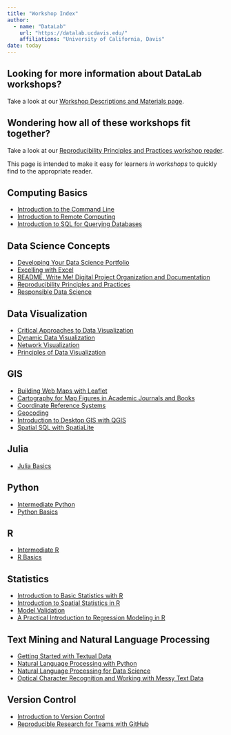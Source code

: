 ```yaml
---
title: "Workshop Index"
author:
  - name: "DataLab"
    url: "https://datalab.ucdavis.edu/"
    affiliations: "University of California, Davis"
date: today
---
```


<!--
github-repo: https://github.com/ucdavisdatalab/workshop_index
url: "https://ucdavisdatalab.github.io/workshop_index/"

lang: en-us

site: "bookdown::bookdown_site"
knit: "bookdown::render_book"
output:
  bookdown::gitbook:
    fig_caption: false
    config:
      toc:
        before: |
          <li><a href="https://datalab.ucdavis.edu/">
            <img src="https://datalab.ucdavis.edu/wp-content/uploads/2019/07/datalab-logo-full-color-rgb-1.png" style="height: 100%; width: 100%; object-fit: contain" />
          </a></li>
          <li><a href="./" style="font-size: 18px">UC Davis DataLab Workshops</a></li>
        after: |
          <a href="https://creativecommons.org/licenses/by-nc-sa/4.0/" target="_blank">
            <img alt="CC BY-SA 4.0" src="https://img.shields.io/badge/License-CC%20BY--NC--SA%204.0-lightgrey.svg" style="float: right; padding-right: 10px;" />
          </a>
        collapse: section
      sharing: no
      view: https://github.com/ucdavisdatalab/workshop_index/blob/main/%s
      edit: https://github.com/ucdavisdatalab/workshop_index/edit/main/%s
---
-->

::: {.callout-important}
## Looking for more information about DataLab workshops?

Take a look at our [Workshop Descriptions and Materials
page][datalab-workshops].

[datalab-workshops]: https://datalab.ucdavis.edu/workshops/descriptions/
:::

::: {.callout-tip}
## Wondering how all of these workshops fit together?

Take a look at our [Reproducibility Principles and Practices workshop
reader][repro].

[repro]: https://ucdavisdatalab.github.io/workshop_reproducible_research/
:::

This page is intended to make it easy for learners *in workshops* to quickly
find to the appropriate reader.


## Computing Basics

+ [Introduction to the Command
  Line](https://ucdavisdatalab.github.io/workshop_introduction_to_the_command_line/)
+ [Introduction to Remote
Computing](https://ucdavisdatalab.github.io/workshop_intro_to_remote_computing/chapters/index.html)
+ [Introduction to SQL for Querying
  Databases](https://ucdavisdatalab.github.io/workshop_intro_to_sql/)


## Data Science Concepts

+ [Developing Your Data Science
  Portfolio](https://ucdavisdatalab.github.io/workshop_portfolios/)
+ [Excelling with
  Excel](https://ucdavisdatalab.github.io/workshop_keeping_data_tidy/)
+ [README, Write Me! Digital Project Organization and
  Documentation](https://ucdavisdatalab.github.io/workshop_how-to-data-documentation/)
+ [Reproducibility Principles and
  Practices](https://ucdavisdatalab.github.io/workshop_reproducible_research/)
+ [Responsible Data
  Science](https://ucdavisdatalab.github.io/responsible-data-science/)

## Data Visualization

+ [Critical Approaches to Data
  Visualization](https://ucdavisdatalab.github.io/workshop_critical_data_viz/)
+ [Dynamic Data
  Visualization](https://ucdavisdatalab.github.io/workshop_dynamic_data_viz)
+ [Network Visualization](https://ucdavisdatalab.github.io/workshop_network_viz/)
+ [Principles of Data
  Visualization](https://ucdavisdatalab.github.io/workshop_data_viz_principles/)

## GIS

+ [Building Web Maps with Leaflet](https://ucdavisdatalab.github.io/workshop_web_maps/)
+ [Cartography for Map Figures in Academic Journals and
  Books](https://github.com/MicheleTobias/Workshop-Cartography-Journal-Figures)
+ [Coordinate Reference
  Systems](https://ucdavisdatalab.github.io/workshop_coordinate_reference_systems/)
+ [Geocoding](https://github.com/MicheleTobias/geocoding-workshop)
+ [Introduction to Desktop GIS with
  QGIS](https://ucdavisdatalab.github.io/Intro-to-Desktop-GIS-with-QGIS/)
+ [Spatial SQL with SpatiaLite](https://github.com/ucdavisdatalab/Spatial_SQL)

## Julia

+ [Julia
  Basics](https://ucdavisdatalab.github.io/workshop_julia_basics/chapters/index.html)

## Python

+ [Intermediate
  Python](https://ucdavisdatalab.github.io/workshop_intermediate_python)
+ [Python
  Basics](https://ucdavisdatalab.github.io/workshop_python_basics)

## R

+ [Intermediate R](https://ucdavisdatalab.github.io/workshop_intermediate_r/)
+ [R Basics](https://ucdavisdatalab.github.io/workshop_r_basics/)

## Statistics

+ [Introduction to Basic Statistics with
  R](https://ucdavisdatalab.github.io/basic_stats_r_1/)
+ [Introduction to Spatial Statistics in
  R](https://ucdavisdatalab.github.io/workshop-spatial-stats/)
+ [Model
  Validation](https://ucdavisdatalab.github.io/workshop-model-validation/)
+ [A Practical Introduction to Regression Modeling in
  R](https://ucdavisdatalab.github.io/workshop_regression/)

## Text Mining and Natural Language Processing

+ [Getting Started with Textual
  Data](https://ucdavisdatalab.github.io/workshop_getting_started_with_textual_data/)
+ [Natural Language Processing with
  Python](https://ucdavisdatalab.github.io/workshop_nlp_with_python/)
+ [Natural Language Processing for Data
  Science](https://ucdavisdatalab.github.io/workshop_nlp_reader/chapters/index.html#)
+ [Optical Character Recognition and Working with Messy Text
  Data](https://ucdavisdatalab.github.io/workshop_ocr_python)

## Version Control

+ [Introduction to Version
  Control](https://ucdavisdatalab.github.io/workshop_introduction_to_version_control/)
+ [Reproducible Research for Teams with
  GitHub](https://ucdavisdatalab.github.io/workshop_git_for_teams/)
